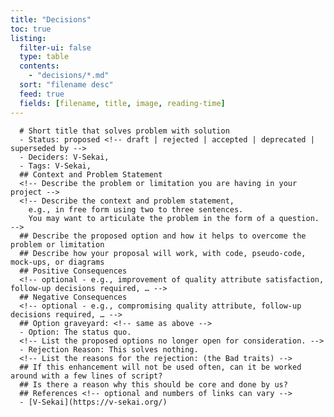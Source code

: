 ```yaml
---
title: "Decisions"
toc: true
listing:
  filter-ui: false
  type: table
  contents:
    - "decisions/*.md"
  sort: "filename desc"
  feed: true
  fields: [filename, title, image, reading-time]
---
```

      # Short title that solves problem with solution
      - Status: proposed <!-- draft | rejected | accepted | deprecated | superseded by -->
      - Deciders: V-Sekai,
      - Tags: V-Sekai,
      ## Context and Problem Statement 
      <!-- Describe the problem or limitation you are having in your project -->
      <!-- Describe the context and problem statement, 
        e.g., in free form using two to three sentences. 
        You may want to articulate the problem in the form of a question. -->
      ## Describe the proposed option and how it helps to overcome the problem or limitation
      ## Describe how your proposal will work, with code, pseudo-code, mock-ups, or diagrams
      ## Positive Consequences
      <!-- optional - e.g., improvement of quality attribute satisfaction, follow-up decisions required, … -->
      ## Negative Consequences
      <!-- optional - e.g., compromising quality attribute, follow-up decisions required, … -->
      ## Option graveyard: <!-- same as above -->
      - Option: The status quo.
      <!-- List the proposed options no longer open for consideration. -->
      - Rejection Reason: This solves nothing.
      <!-- List the reasons for the rejection: (the Bad traits) -->
      ## If this enhancement will not be used often, can it be worked around with a few lines of script?
      ## Is there a reason why this should be core and done by us?
      ## References <!-- optional and numbers of links can vary -->
      - [V-Sekai](https://v-sekai.org/)
